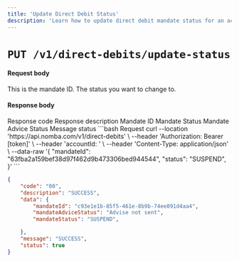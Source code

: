 ```yaml
---
title: 'Update Direct Debit Status'
description: 'Learn how to update direct debit mandate status for an account using the Nomba API'
---
```


<CardGroup cols={2}>
  <Card
    title="Update Direct Debit Mandate Status"
    icon="shuffle"
    href="/nomba-api-reference/direct-debits/update-direct-debit-status"
  >
  </Card>
</CardGroup>

# `PUT /v1/direct-debits/update-status`

#### Request body

<ParamField body="mandateId" type="string" required>
  This is the mandate ID.
</ParamField>

<ParamField body="status" type="string" required>
  The status you want to change to.
</ParamField>

#### Response body

<ResponseField name="code" type="string" required>
  Response code
</ResponseField>

<ResponseField name="description" type="string" required>
  Response description
</ResponseField>

<ResponseField name="data" type="object">
  <Expandable title="object"  defaultOpen="true">
    <ResponseField name="mandateId" type="string" required>
      Mandate ID
    </ResponseField>
    <ResponseField name="mandateStatus" type="string" required>
      Mandate Status
    </ResponseField>
    <ResponseField name="mandateAdviceStatus" type="string" required>
      Mandate Advice Status
    </ResponseField>
  </Expandable>
</ResponseField>

<ResponseField name="message" type="string" required>
  Message
</ResponseField>

<ResponseField name="status" type="boolean" required>
  status
</ResponseField>


<CodeGroup>
```bash Request
curl --location 'https://api.nomba.com/v1/direct-debits' \
--header 'Authorization: Bearer [token]' \
--header 'accountId: <accountId>' \
--header 'Content-Type: application/json' \
--data-raw '{
  "mandateId": "63fba2a159bef38d97f462d9b473306bed944544",
  "status": "SUSPEND",
}'
```

```json Success response
{
    "code": "00",
    "description": "SUCCESS",
    "data": {
        "mandateId": "c93e1e1b-85f5-461e-8b9b-74ee091d4aa4",
        "mandateAdviceStatus": "Advise not sent",
        "mandateStatus": "SUSPEND",

    },
    "message": "SUCCESS",
    "status": true
}
```
</CodeGroup>


